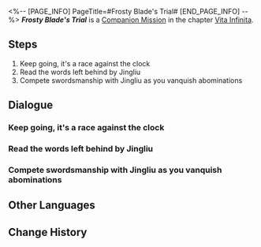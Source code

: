 <%-- [PAGE_INFO]
PageTitle=#Frosty Blade's Trial#
[END_PAGE_INFO] --%>
{{Stub|Dialogue.}}
{{Mission Infobox
|id            = 2020315
|title         = 
|image         = <!--Mission Frosty Blade's Trial.png-->
|type          = Companion
|event_name    = 
|chapter       = Vita Infinita (Companion Mission Chapter)
|requirements  = [[Companion Mission]] ''[[Frosty Blade's Trial]]'' completed
|summary       = <!--official mission summary from Fate's Atlas-->
|characters    = Jingliu; Jingliu's Note; Trailblazer; Yanqing
|startLocation = [[The Xianzhou Luofu]] - [[<!--starting area-->]]
|world         = The Xianzhou Luofu
|area          = <!--starting area-->
|prev          = 
|next          = 
|exp           = 
|credits       = 
|stellarJade   = 
|other         = 
}}
'''''Frosty Blade's Trial''''' is a [[Companion Mission]] in the chapter [[Vita Infinita (Companion Mission Chapter)|Vita Infinita]].

==Steps==
# Keep going, it's a race against the clock
# Read the words left behind by Jingliu
# Compete swordsmanship with Jingliu as you vanquish abominations

<!--
==Gameplay Notes==

--><!--
==Trial Character==

-->
==Dialogue==
{{Stub Dialogue}}
{{Dialogue Start}}
:{{tx}}
{{Dialogue End}}

===Keep going, it's a race against the clock===
{{Mission Description|type=companion|location=<!--to be added-->|update|I have just killed an abomination, but Ms. Jingliu has already disappeared. That was quick! I didn't see it coming. As the general's retainer, how could I lose to her? I need to hurry.}}
{{Dialogue Start}}
:{{tx}}
{{Dialogue End}}

===Read the words left behind by Jingliu===
{{Mission Description|type=companion|location=<!--to be added-->|update|This is the end of the competition, Jingliu won. She challenges me to a bout of sword fight. Every time I try to go on the offense, she would be a step ahead of me. This lady doesn't seem to be satisfied with her achievement this whole way and wanted me to take an attack from her. I&mdash;I thought I would be the one to become the Sword Champion, but I didn't expect myself to be utterly decimated in this way.<br />In the last moment, I took her attack, her Killing Intent shook me to my core. Thank the heavens, it must be because I have never slacked in my training that I managed to survive. With someone like this on the Xianzhou, I must report it to the general...}}
{{Dialogue Start}}
:{{tx}}
{{Dialogue End}}

===Compete swordsmanship with Jingliu as you vanquish abominations===
{{Mission Description|type=companion|location=<!--to be added-->|update|The lady, Ms. Jingliu, has been exposed by me and stopped pretending to be blind. She seems to have arrived at the Luofu to find Blade. What's more strange is her seeming closeness with the general.<br />Ms. Jingliu kept wanting me to bring her along to find Blade. As a Cloud Knight myself, how could I reveal restricted information? The lady wanted to compete with me in swordplay. Great timing. I'll have her know not to look down on the talent pool on the Luofu.}}
{{Dialogue Start}}
:{{tx}}
{{Dialogue End}}

==Other Languages==
{{Other Languages
|en   = Frosty Blade's Trial
|zhs  = 霜刃一试
|zht  = 霜刃一試
|ja   = 霜刃一試し
|ko   = 서늘한 칼날의 시련
|es   = Una investigación afilada
|fr   = Épreuve de la lame du givre
|ru   = Испытание ледяного клинка
|th   = บททดสอบแห่งคมดาบน้ำแข็ง
|vi   = Thử Thách Lưỡi Băng
|de   = Prüfung der Frostklinge
|id   = Percobaan Pedang Salju
|pt   = Teste da Lâmina Glacial
}}

==Change History==
{{Change History|1.1}}
